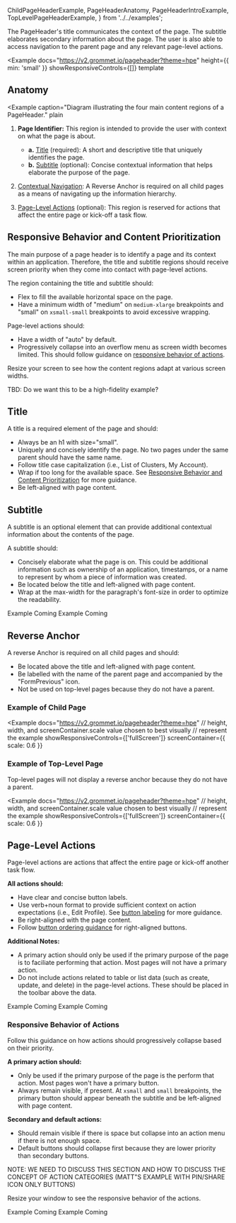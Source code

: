   ChildPageHeaderExample,
  PageHeaderAnatomy,
  PageHeaderIntroExample,
  TopLevelPageHeaderExample,
} from '../../examples';

The PageHeader's title communicates the context of the page. The subtitle elaborates secondary information about the page. The user is also able to access navigation to the parent page and any relevant page-level actions.

<Example
  docs="https://v2.grommet.io/pageheader?theme=hpe"
  height={{ min: 'small' }}
  showResponsiveControls={[]}
  template
>
  <PageHeaderIntroExample />
</Example>

## Anatomy

<Example
  caption="Diagram illustrating the four main content regions of a PageHeader."
  plain
>
  <PageHeaderAnatomy />
</Example>

1. **Page Identifier:** This region is intended to provide the user with context on what the page is about.

   - **a.** [Title](#title) (required): A short and descriptive title that uniquely identifies the page.
   - **b.** [Subtitle](#subtitle) (optional): Concise contextual information that helps elaborate the purpose of the page.

2. [Contextual Navigation](#reverse-anchor): A Reverse Anchor is required on all child pages as a means of navigating up the information hierarchy.
3. [Page-Level Actions](#page-level-actions) (optional): This region is reserved for actions that affect the entire page or kick-off a task flow.

## Responsive Behavior and Content Prioritization

The main purpose of a page header is to identify a page and its context within an application. Therefore, the title and subtitle regions should receive screen priority when they come into contact with page-level actions.

The region containing the title and subtitle should:

- Flex to fill the available horizontal space on the page.
- Have a minimum width of "medium" on `medium-xlarge` breakpoints and "small" on `xsmall-small` breakpoints to avoid excessive wrapping.

Page-level actions should:

- Have a width of "auto" by default.
- Progressively collapse into an overflow menu as screen width becomes limited. This should follow guidance on [responsive behavior of actions](#responsive-behavior-of-actions).

Resize your screen to see how the content regions adapt at various screen widths.

TBD: Do we want this to be a high-fidelity example?

<Example showResponsiveControls={[]} screenContainer plain width="100%">
  <PageHeaderAnatomy background="background-front" />
</Example>

## Title

A title is a required element of the page and should:

- Always be an h1 with size="small".
- Uniquely and concisely identify the page. No two pages under the same parent should have the same name.
- Follow title case capitalization (i.e., List of Clusters, My Account).
- Wrap if too long for the available space. See [Responsive Behavior and Content Prioritization](#responsive-behavior-and-content-prioritization) for more guidance.
- Be left-aligned with page content.

## Subtitle

A subtitle is an optional element that can provide additional contextual information about the contents of the page.

A subtitle should:

- Concisely elaborate what the page is on. This could be additional information such as ownership of an application, timestamps, or a name to represent by whom a piece of information was created.
- Be located below the title and left-aligned with page content.
- Wrap at the max-width for the paragraph's font-size in order to optimize the readability.

<BestPracticeGroup>
  <Example
    bestPractice={{
      type: 'do',
      message:
        'Include concise, high-priority metadata in the subtitle that aids page identification.',
    }}
    width="100%"
    height={{ min: 'small' }}
  >
    <Box>Example Coming</Box>
  </Example>
  <Example
    bestPractice={{
      type: 'dont',
      message: `Don't clutter the Page Header with all of the page metadata. Instead, include this as a NameValueList in the page content.`,
    }}
    width="100%"
    height={{ min: 'small' }}
  >
    <Box>Example Coming</Box>
  </Example>
</BestPracticeGroup>

## Reverse Anchor

A reverse Anchor is required on all child pages and should:

- Be located above the title and left-aligned with page content.
- Be labelled with the name of the parent page and accompanied by the "FormPrevious" icon.
- Not be used on top-level pages because they do not have a parent.

### Example of Child Page

<Example
  docs="https://v2.grommet.io/pageheader?theme=hpe"
  // height, width, and screenContainer.scale value chosen to best visually
  // represent the example
  showResponsiveControls={['fullScreen']}
  screenContainer={{ scale: 0.6 }}
>
  <ChildPageHeaderExample />
</Example>

### Example of Top-Level Page

Top-level pages will not display a reverse anchor because they do not have a parent.

<Example
  docs="https://v2.grommet.io/pageheader?theme=hpe"
  // height, width, and screenContainer.scale value chosen to best visually
  // represent the example
  showResponsiveControls={['fullScreen']}
  screenContainer={{ scale: 0.6 }}
>
  <TopLevelPageHeaderExample />
</Example>

## Page-Level Actions

Page-level actions are actions that affect the entire page or kick-off another task flow.

**All actions should:**

- Have clear and concise button labels.
- Use verb+noun format to provide sufficient context on action expectations (i.e., Edit Profile). See [button labeling]() for more guidance.
- Be right-aligned with the page content.
- Follow [button ordering guidance](/components/button#button-ordering) for right-aligned buttons.

**Additional Notes:**

- A primary action should only be used if the primary purpose of the page is to faciliate performing that action. Most pages will not have a primary action.
- Do not include actions related to table or list data (such as create, update, and delete) in the page-level actions. These should be placed in the toolbar above the data.

<BestPracticeGroup>
  <Example
    bestPractice={{
      type: 'do',
      message:
        'Include actions that affect the entire page in the page-level actions. Place actions related to table or list data (such as create, update, and delete) in the toolbar.',
    }}
    width="100%"
  >
    <Box>Example Coming</Box>
  </Example>
  <Example
    bestPractice={{
      type: 'dont',
      message: `Don't include actions related to table or list data (such as create, update, and delete) in the page-level actions.`,
    }}
    width="100%"
  >
    <Box>Example Coming</Box>
  </Example>
</BestPracticeGroup>

### Responsive Behavior of Actions

Follow this guidance on how actions should progressively collapse based on their priority.

**A primary action should:**

- Only be used if the primary purpose of the page is the perform that action. Most pages won't have a primary button.
- Always remain visible, if present. At `xsmall` and `small` breakpoints, the primary button should appear beneath the subtitle and be left-aligned with page content.

**Secondary and default actions:**

- Should remain visible if there is space but collapse into an action menu if there is not enough space.
- Default buttons should collapse first because they are lower priority than secondary buttons.

NOTE: WE NEED TO DISCUSS THIS SECTION AND HOW TO DISCUSS THE CONCEPT OF ACTION CATEGORIES (MATT"S EXAMPLE WITH PIN/SHARE ICON ONLY BUTTONS)

Resize your window to see the responsive behavior of the actions.

<BestPracticeGroup columns="100%">
  <Example
    bestPractice={{
      type: 'do',
      message: 'Collapse default and secondary buttons into an action menu.',
    }}
    width="100%"
    height={{ min: 'small' }}
  >
    <Box>Example Coming</Box>
  </Example>
  <Example
    bestPractice={{
      type: 'dont',
      message: `Don't collapse primary button into an action menu.`,
    }}
    width="100%"
    height={{ min: 'small' }}
  >
    <Box>Example Coming</Box>
  </Example>
</BestPracticeGroup>
